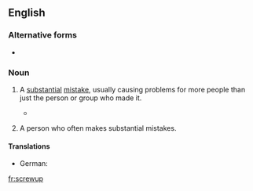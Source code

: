 {{also|screw-up|screw up}}
==English==

===Alternative forms===
* {{l|en|screw-up}}

===Noun===
{{en-noun}}

# {{lb|en|colloquial}} A [[substantial]] [[mistake]], usually causing problems for more people than just the person or group who made it.
#* {{quote-book
|year=1977
|author=John Osborne
|title=White House watch: the Ford years‎
|page=147
|passage=The Ford administration emerged in better shape than it deserved from the fantastic '''screw-up''' that preceded the release of the Rockefeller...}}
# {{lb|en|colloquial}} A person who often makes substantial mistakes.

====Translations====
{{trans-top|substantial mistake}}
{{trans-mid}}
{{trans-bottom}}

{{trans-top|person who often makes substantial mistakes}}
{{trans-mid}}
* German: {{t+|de|Versager|m}}
{{trans-bottom}}

[[fr:screwup]]